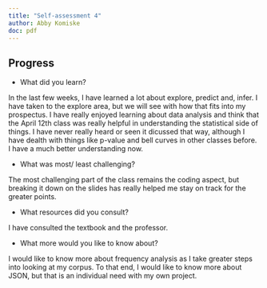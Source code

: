 ```yaml
---
title: "Self-assessment 4"
author: Abby Komiske 
doc: pdf 
--- 
```


## Progress 

- What did you learn?

In the last few weeks, I have learned a lot about explore, predict and, infer. I have taken to the explore area, but we will see with how that fits into my prospectus. I have really enjoyed learning about data analysis and think that the April 12th class was really helpful in understanding the statistical side of things. I have never really heard or seen it dicussed that way, although I have dealth with things like p-value and bell curves in other classes before. I have a much better understanding now.  

- What was most/ least challenging?

The most challenging part of the class remains the coding aspect, but breaking it down on the slides has really helped me stay on track for the greater points. 


- What resources did you consult?

I have consulted the textbook and the professor. 

- What more would you like to know about?

I would like to know more about frequency analysis as I take greater steps into looking at my corpus. To that end, I would like to know more about JSON, but that is an individual need with my own project. 